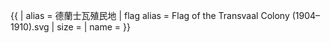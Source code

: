 {{NoteTA
| 1=zh-hans:德兰士瓦; zh-hant:德蘭士瓦; zh-tw:川斯瓦
}}{{ {{{1<noinclude>|country showdata</noinclude>}}}
| alias = 德蘭士瓦殖民地
| flag alias = Flag of the Transvaal Colony (1904–1910).svg
| size = {{{size|}}}
| name = {{{name|}}}
}}
